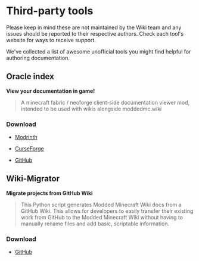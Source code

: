 
# Third-party tools

<Callout type="info">
    Please keep in mind these are not maintained by the Wiki team and any issues should be reported to their respective
    authors. Check each tool's website for ways to receive support.
</Callout>

We've collected a list of awesome unofficial tools you might find helpful for authoring documentation.

## Oracle index

**View your documentation in game!**

> A minecraft fabric / neoforge client-side documentation viewer mod, intended to be used with wikis alongside moddedmc.wiki

### Download

- [Modrinth](https://modrinth.com/mod/oracle-index)

- [CurseForge](https://www.curseforge.com/minecraft/mc-mods/oracle-index)

- [GitHub](https://github.com/Rearth/Oracle-Index)

## Wiki-Migrator

**Migrate projects from GitHub Wiki**

> This Python script generates Modded Minecraft Wiki docs from a GitHub Wiki. This allows for developers to easily
transfer their existing work from GitHub to the Modded Minecraft Wiki without having to manually rename files and add
basic, scriptable information.

### Download

- [GitHub](https://github.com/cassiancc/Wiki-Migrator)